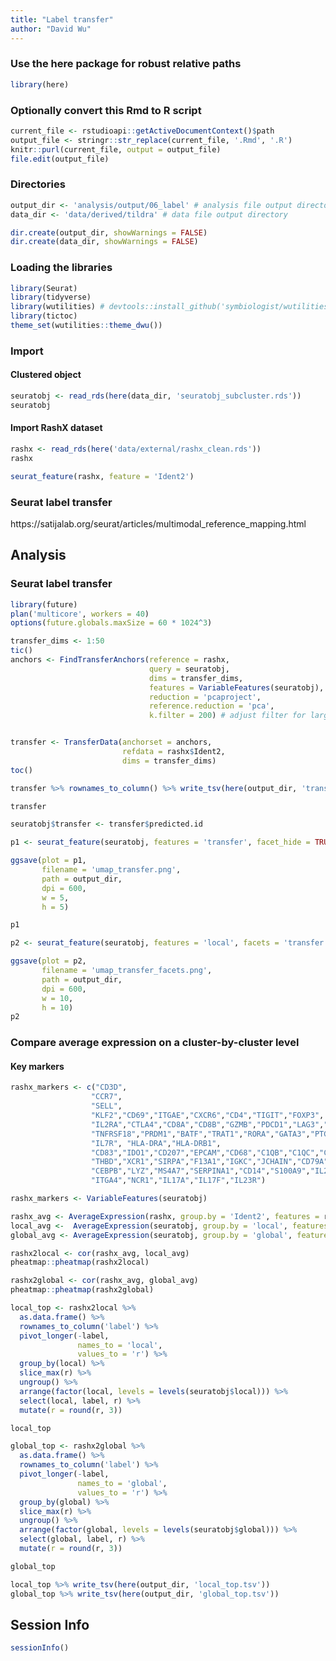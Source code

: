 ```yaml
---
title: "Label transfer"
author: "David Wu"
---
```


### Use the here package for robust relative paths
```r
library(here)
```

### Optionally convert this Rmd to R script 
```r
current_file <- rstudioapi::getActiveDocumentContext()$path
output_file <- stringr::str_replace(current_file, '.Rmd', '.R')
knitr::purl(current_file, output = output_file)
file.edit(output_file)
```

### Directories
```r
output_dir <- 'analysis/output/06_label' # analysis file output directory
data_dir <- 'data/derived/tildra' # data file output directory

dir.create(output_dir, showWarnings = FALSE)
dir.create(data_dir, showWarnings = FALSE)
```

### Loading the libraries
```r
library(Seurat) 
library(tidyverse)
library(wutilities) # devtools::install_github('symbiologist/wutilities')
library(tictoc)
theme_set(wutilities::theme_dwu())
```

### Import
#### Clustered object
```r
seuratobj <- read_rds(here(data_dir, 'seuratobj_subcluster.rds'))
seuratobj
```

#### Import RashX dataset
```r
rashx <- read_rds(here('data/external/rashx_clean.rds'))
rashx
```
```r
seurat_feature(rashx, feature = 'Ident2')
```
### Seurat label transfer
https://satijalab.org/seurat/articles/multimodal_reference_mapping.html

## Analysis
### Seurat label transfer 
```r
library(future)
plan('multicore', workers = 40)
options(future.globals.maxSize = 60 * 1024^3)

transfer_dims <- 1:50
tic()
anchors <- FindTransferAnchors(reference = rashx, 
                               query = seuratobj,
                               dims = transfer_dims, 
                               features = VariableFeatures(seuratobj),
                               reduction = 'pcaproject',
                               reference.reduction = 'pca',
                               k.filter = 200) # adjust filter for large dataset


transfer <- TransferData(anchorset = anchors,
                         refdata = rashx$Ident2,
                         dims = transfer_dims)
toc()

transfer %>% rownames_to_column() %>% write_tsv(here(output_dir, 'transfer_pca50_k200.tsv.gz'))
```

```r
transfer
```
```r
seuratobj$transfer <- transfer$predicted.id
```

```r
p1 <- seurat_feature(seuratobj, features = 'transfer', facet_hide = TRUE, color_package = 'carto', color_palette = 'Bold', rasterize_dpi = 600, legend_position = 'none')

ggsave(plot = p1,
       filename = 'umap_transfer.png',
       path = output_dir,
       dpi = 600,
       w = 5, 
       h = 5)

p1
```

```r
p2 <- seurat_feature(seuratobj, features = 'local', facets = 'transfer', facet_hide = FALSE, color_package = 'carto', color_palette = 'Bold', label = FALSE, legend_position = 'none', rasterize_dpi = 600)

ggsave(plot = p2,
       filename = 'umap_transfer_facets.png',
       path = output_dir,
       dpi = 600,
       w = 10, 
       h = 10)
p2
```

### Compare average expression on a cluster-by-cluster level
#### Key markers
```r
rashx_markers <- c("CD3D",
                  "CCR7",
                  "SELL",
                  "KLF2","CD69","ITGAE","CXCR6","CD4","TIGIT","FOXP3",
                  "IL2RA","CTLA4","CD8A","CD8B","GZMB","PDCD1","LAG3","KLRB1","PRF1","KLRD1","GNLY",
                  "TNFRSF18","PRDM1","BATF","TRAT1","RORA","GATA3","PTGDR2",
                  "IL7R", "HLA-DRA","HLA-DRB1",
                  "CD83","IDO1","CD207","EPCAM","CD68","C1QB","C1QC","CD163","CLEC10A","CD1C",
                  "THBD","XCR1","SIRPA","F13A1","IGKC","JCHAIN","CD79A","MS4A1","NR4A1","NR4A2","KLF4",
                  "CEBPB","LYZ","MS4A7","SERPINA1","CD14","S100A9","IL23A","TPSB2","TPSAB1","MKI67","TOP2A",
                  "ITGA4","NCR1","IL17A","IL17F","IL23R")

rashx_markers <- VariableFeatures(seuratobj)
```

```r
rashx_avg <- AverageExpression(rashx, group.by = 'Ident2', features = rashx_markers, assays = 'RNA')[['RNA']]
local_avg <-  AverageExpression(seuratobj, group.by = 'local', features = rashx_markers, assays = 'RNA')[['RNA']]
global_avg <- AverageExpression(seuratobj, group.by = 'global', features = rashx_markers, assays = 'RNA')[['RNA']]
```

```r
rashx2local <- cor(rashx_avg, local_avg)
pheatmap::pheatmap(rashx2local)
```
```r
rashx2global <- cor(rashx_avg, global_avg)
pheatmap::pheatmap(rashx2global)
```
```r
local_top <- rashx2local %>% 
  as.data.frame() %>% 
  rownames_to_column('label') %>% 
  pivot_longer(-label,
               names_to = 'local',
               values_to = 'r') %>% 
  group_by(local) %>% 
  slice_max(r) %>% 
  ungroup() %>% 
  arrange(factor(local, levels = levels(seuratobj$local))) %>% 
  select(local, label, r) %>% 
  mutate(r = round(r, 3))

local_top
```
```r
global_top <- rashx2global %>% 
  as.data.frame() %>% 
  rownames_to_column('label') %>% 
  pivot_longer(-label,
               names_to = 'global',
               values_to = 'r') %>% 
  group_by(global) %>% 
  slice_max(r) %>% 
  ungroup() %>% 
  arrange(factor(global, levels = levels(seuratobj$global))) %>% 
  select(global, label, r) %>% 
  mutate(r = round(r, 3))

global_top
```
```r
local_top %>% write_tsv(here(output_dir, 'local_top.tsv'))
global_top %>% write_tsv(here(output_dir, 'global_top.tsv'))
```


## Session Info
```r
sessionInfo()
```

